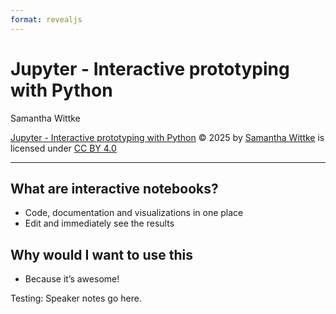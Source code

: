 ```yaml
---
format: revealjs
---
```


# Jupyter - Interactive prototyping with Python
Samantha Wittke

::: aside
<a href="https://samumantha.github.io/FAIR_training_exercise_Jupyter">Jupyter - Interactive prototyping with Python</a> © 2025 by <a href="https://orcid.org/0000-0002-9625-7235">Samantha Wittke</a> is licensed under <a href="https://creativecommons.org/licenses/by/4.0/">CC BY 4.0</a><img src="https://mirrors.creativecommons.org/presskit/icons/cc.svg" alt="" style="max-width: 1em;max-height:1em;margin-left: .2em;"><img src="https://mirrors.creativecommons.org/presskit/icons/by.svg" alt="" style="max-width: 1em;max-height:1em;margin-left: .2em;">
:::
---

## What are interactive notebooks?

- Code, documentation and visualizations in one place
- Edit and immediately see the results

## Why would I want to use this

- Because it's awesome!

::: {.notes}
Testing: Speaker notes go here.
::: 
